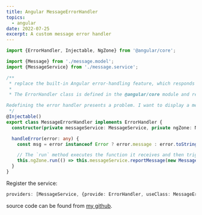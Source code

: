 ```yaml
---
title: Angular MessageErrorHandler
topics:
  - angular
date: 2022-07-25
excerpt: A custom message error handler
---
```


```ts
import {ErrorHandler, Injectable, NgZone} from '@angular/core';

import {Message} from './message.model';
import {MessageService} from './message.service';

/**
 * replace the built-in Angular error-handling feature, which responds to any unhandled errors in the application and, by default, writes them to the console. It is this feature that writes out the messages
 *
 * The ErrorHandler class is defined in the @angular/core module and responds to errors through a handleError method. The class shown in the listing replaces the default implementation of this method with one that uses the MessageService to report an error.

Redefining the error handler presents a problem. I want to display a message to the user, which requires the Angular change detection process to be triggered. But the message is produced by a service, and Angular doesn’t keep track of the state of services as it does for components and directives. To resolve this issue, I defined an NgZone constructor parameter and used its run method to create the error message:
 */
@Injectable()
export class MessageErrorHandler implements ErrorHandler {
  constructor(private messageService: MessageService, private ngZone: NgZone) {}

  handleError(error: any) {
    const msg = error instanceof Error ? error.message : error.toString();

    // The `run` method executes the function it receives and then triggers the Angular change detection process. For this example, the result is that the new message will be displayed to the user. Without the use of the NgZone object, the error message would be created but would not be displayed to the user until the next time the Angular detection process runs, which is usually in response to user interaction.
    this.ngZone.run(() => this.messageService.reportMessage(new Message(msg, true)), 0);
  }
}
```

Register the service:

```ts
providers: [MessageService, {provide: ErrorHandler, useClass: MessageErrorHandler}],
```

<Quote color="sky">source code can be found from [my github](https://github.com/wghglory/angular-form).</Quote>
